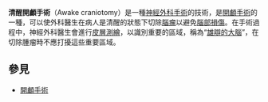 {{Multiple issues|
{{Request translation|en|}}
{{Expert needed|subject=生物学|time=2020-11-30T15:35:12+00:00}}
{{Unreferenced|time=2020-11-30T15:35:12+00:00}}
}}
{{translating|[[:en:Awake_craniotomy|:en:Awake craniotomy]]||tpercent=|time=2020-11-22UTC20:19:18}}
 
{{Infobox medical intervention
| name         = Awake craniotomy
| synonym      =
| image        = 
| caption      = 
| alt          = 
| pronounce    = 
| specialty    = neurology
| synonyms     = 
| ICD10        = 
| ICD9         = 
| ICD9unlinked = 
| CPT          = 
| MeshID       = 
| LOINC        = 
| other_codes  = 
| MedlinePlus  = 
| eMedicine    = 
}}

'''清醒開顱手術'''（Awake craniotomy）是一種[[神經外科手術|神經外科手術]]的技術，是[[開顱手術|開顱手術]]的一種，可以使外科醫生在病人是清醒的狀態下切除[[腦瘤|腦瘤]]以避免[[腦部損傷|腦部損傷]]。在手術過程中，神經外科醫生會進行[[皮層測繪|皮層測繪]]，以識別重要的區域，稱為“[[雄辯的皮層|雄辯的大腦]]”，在切除腫瘤時不應打擾這些重要區域。

==參見==
*[[開顱手術|開顱手術]]